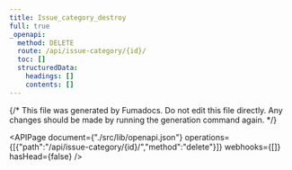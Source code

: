 ```yaml
---
title: Issue_category_destroy
full: true
_openapi:
  method: DELETE
  route: /api/issue-category/{id}/
  toc: []
  structuredData:
    headings: []
    contents: []
---
```

{/* This file was generated by Fumadocs. Do not edit this file directly. Any changes should be made by running the generation command again. */\}

<APIPage document={"./src/lib/openapi.json"} operations={[{"path":"/api/issue-category/{id}/","method":"delete"}]} webhooks={[]} hasHead={false} />
